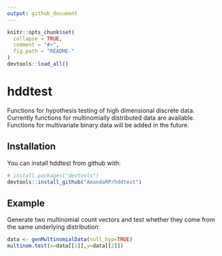 ```yaml
---
output: github_document
---
```


<!-- README.md is generated from README.Rmd. Please edit that file -->

```r
knitr::opts_chunk$set(
  collapse = TRUE,
  comment = "#>",
  fig.path = "README-"
)
devtools::load_all()
```

# hddtest

Functions for hypothesis testing of high dimensional discrete data. Currently functions for multinomially distributed data are available. Functions for multivariate binary data will be added in the future.  

## Installation

You can install hddtest from github with:

```r
# install.packages("devtools")
devtools::install_github("AmandaRP/hddtest")
```

## Example

Generate two multinomial count vectors and test whether they come from the same underlying distribution:

```r
data <- genMultinomialData(null_hyp=TRUE)
multinom.test(x=data[[1]],y=data[[2]])
```
